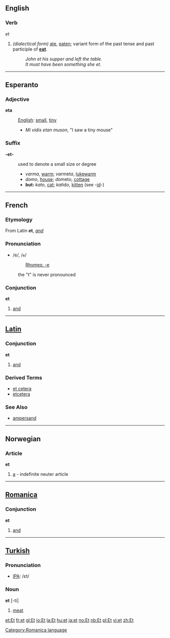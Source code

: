 ==English==
===Verb===
''et''

# ''(dialectical form)'' [[ate]], [[eaten]]; variant form of the past tense and past participle of '''[[eat]]'''.
#: ''John et his supper and left the table.''
#: ''It must have been something she et.''

----
==Esperanto==
===Adjective===

'''eta'''

:[[English]]: [[small]], [[tiny]]
:*''Mi vidis etan muson'', "I saw a tiny mouse"

===Suffix===
'''-et-'''

: used to denote a small size or degree
:* ''varma'', [[warm]]; ''varm''et''a'', [[lukewarm]]
:* ''domo'', [[house]]; ''dom''et''o'', [[cottage]]
:* '''but:''' ''kato'', [[cat]]; ''kat''id''o'', [[kitten]] (see -[[id]]-)

----

==French== 
===Etymology===
From Latin '''et''', ''[[and]]''

===Pronunciation===
*/e/, /<tt>e</tt>/
*:[[Rhymes:French:-e|Rhymes: -e]]
:the "t" is never pronounced

=== Conjunction ===
'''et'''

# [[and]]

----

==[[Latin]]==
===Conjunction===
'''et'''

# [[and]]

===Derived Terms===

*[[et cetera]]
*[[etcetera]]

===See Also===
*[[ampersand]]

----

==Norwegian==
=== Article ===
'''et'''

# [[a]] - indefinite neuter article
----

==[[Romanica]]==
[[Category:Romanica language]]
===Conjunction===
'''et'''

# [[and]]

----

==[[Turkish]]==

=== Pronunciation ===
*[[w:IPA|IPA]]: /ɛt/

=== Noun ===

'''et''' [-ti]

#[[meat]]

[[et:Et]]
[[fr:et]]
[[gl:Et]]
[[io:Et]]
[[la:Et]]
[[hu:et]]
[[ja:et]]
[[no:Et]]
[[nb:Et]]
[[pl:Et]]
[[vi:et]]
[[zh:Et]]
